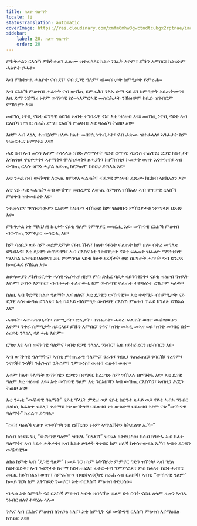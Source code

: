 ```yaml
---
title: ክልተ ዓለማት
locale: ti
statusTranslation: automatic
coverImage: https://res.cloudinary.com/xmfm6mhw3gwctndtcubgx2rptnae/image/upload/v1740468922/small_cover_tratado_de_psicologia_revolucionaria_a4c0dca4e0.webp
sidebar:
    label: 20. ክልተ ዓለማት
    order: 20
---
```

ምክትታልን ርእስኻ ምክትታልን ፈጽሙ ዝተፈላለዩ ክልተ ነገራት እዮም፣ ይኹን እምበር፣ ክልቲኦም ሓልዮት ይሓቱ።

ኣብ ምክትታል ሓልዮት ናብ ደገ፣ ናብ ደጋዊ ዓለም፣ ብመስኮታት ስምዒታት ይምራሕ።

ኣብ ርእስኻ ምዕዛብ፣ ሓልዮት ናብ ውሽጢ ይምራሕ፣ ንእኡ ድማ ናይ ደገ ስምዒታት ኣይጠቅሙን፣ እዚ ድማ ንጀማሪ ነቶም ውሽጣዊ ስነ-ኣእምሮኣዊ መስርሕታት ንኽዕዘቦም ከቢድ ዝገብሮም ምኽንያት እዩ።

መበገሲ ነጥቢ ናይቲ ወግዓዊ ሳይንስ ኣብቲ ተግባራዊ ጎኑ፣ እቲ ዝዕዘብ እዩ። መበገሲ ነጥቢ ናይቲ ኣብ ርእስኻ ዝግበር ስራሕ ድማ፣ ርእስኻ ምዕዛብ፣ እቲ ባዕልኻ ትዕዘቦ እዩ።

እዞም ኣብ ላዕሊ ተጠቒሶም ዘለዉ ክልተ መበገሲ ነጥብታት፣ ናብ ፈጽሙ ዝተፈላለዩ ኣንፈታት ከም ዝመርሑና ዘየማትእ እዩ።

ሓደ ሰብ ኣብ መንጎ እቶም ተሳላላይ ዝኾኑ ዶግማታት ናይቲ ወግዓዊ ሳይንስ ተጠዊሩ፣ ደጋዊ ክስተታት እናጽነዐ፣ ዋህዮታት፣ ኣቶማት፣ ሞለኪዩላት፣ ጸሓያት፣ ከዋኽብቲ፣ ኮመታት ወዘተ እናተዓዘበ፣ ኣብ ውሽጢ ርእሱ ዝኾነ ሓያል ለውጢ ከየጋጠሞ ክበርህ ይኽእል እዩ።

እቲ ንሓደ ሰብ ውሽጣዊ ለውጢ ዘምጽእ ፍልጠት፣ ብደጋዊ ምዕዛብ ፈጺሙ ክርከብ ኣይክእልን እዩ።

እቲ ናይ ሓቂ ፍልጠት፡ ኣብ ውሽጥና መሰረታዊ ለውጢ ከምጽእ ዝኽእል፡ ኣብ ቀጥታዊ ርእስኻ ምዕዛብ ዝተመስረተ እዩ።

ንተመሃሮና ግኖስቲካውያን ርእሶም ክዕዘቡን ብኸመይ ከም ዝዕዘቡን ምኽንያታቱ ንምግላጽ ህጹጽ እዩ።

ምክትታል ነቲ ሜካኒካዊ ኩነታት ናይቲ ዓለም ንምቕያር መሳርሒ እዩ። ውሽጣዊ ርእስኻ ምዕዛብ ብውሽጢ ንምቕያር መሳርሒ እዩ።

ከም ሳዕቤን ወይ ከም መደምደምታ ናይዚ ኹሉ፣ ክልተ ዓይነት ፍልጠት ከም ዘሎ ብትሪ መግለጽ ይግብኣና፣ እቲ ደጋዊን ውሽጣዊን፣ ኣብ ርእስና ነቲ ንጽባቐታት ናይቲ ፍልጠት ዝፈልዮ ማግነቲካዊ ማእከል እንተዘይህልወና፣ እዚ ምምስሳል ናይቲ ክልተ ደረጃታት ወይ ስርዓታት ሓሳባት ናብ ድንጋጸ ክመርሓና ይኽእል እዩ።

ልዑላውያን ዶክትሪናታት ሓሳዊ-ኤሶተሪካዊያን ምስ ድሕረ ባይታ ሳይንሳዊነት፣ ናይቲ ዝዕዘብ ግዝኣት እዮም፣ ይኹን እምበር፣ ብብዙሓት ተፈተውቲ ከም ውሽጣዊ ፍልጠት ተቐባልነት ረኺቦም ኣለዉ።

ስለዚ ኣብ ቅድሚ ክልተ ዓለማት ኢና ዘለና፣ እቲ ደጋዊን ውሽጣዊን። እቲ ቀዳማይ ብስምዒታት ናይ ደጋዊ ኣስተውዓል ይግለጽ፣ እቲ ካልኣይ ብስምዒት ውሽጣዊ ርእስኻ ምዕዛብ ጥራይ ክግለጽ ይኽእል እዩ።

ሓሳባት፣ ኣተሓሳስባታት፣ ስምዒታት፣ ድሌታት፣ ተስፋታት፣ ሓሳረ-ፍልጠት ወዘተ ውሽጣውያን እዮም፣ ንተራ ስምዒታት ዘይርኣዩ፣ ይኹን እምበር፣ ንዓና ካብቲ መኣዲ መኣዛ ወይ ካብቲ መንበር ቤት-ዕረፍቲ ንላዕሊ ናይ ሓቂ እዮም።

ርግጽ እዩ ኣብ ውሽጣዊ ዓለምና ካብቲ ደጋዊ ንላዕሊ ንነብር፣ እዚ ዘይከራረርን ዘይስበርን እዩ።

ኣብ ውሽጣዊ ዓለማትና፣ ኣብቲ ምስጢራዊ ዓለምና፣ ንፈቱ፣ ንደሊ፣ ንጠራጠር፣ ንባርኽ፣ ንረግም፣ ንናፍቕ፣ ንሳቐ፣ ንሕጐስ፣ ንሕሰም፣ ንምወጎስ፣ ወዘተ፣ ወዘተ፣ ወዘተ።

እቶም ክልተ ዓለማት ውሽጣዊን ደጋዊን በተግባር ክረጋገጹ ከም ዝኽእሉ ዘየማትእ እዩ። እቲ ደጋዊ ዓለም እቲ ዝዕዘብ እዩ። እቲ ውሽጣዊ ዓለም እቲ ንርእስኻን ኣብ ውሽጢ ርእስኻን፣ ኣብዚን ሕጂን ትዕዘቦ እዩ።

እቲ ንሓቂ “ውሽጣዊ ዓለማት” ናይቲ ፕላኔት ምድሪ ወይ ናይቲ ስርዓተ ጸሓይ ወይ ናይቲ ኣብኡ ንነብር ጋላክሲ ክፈልጥ ዝደሊ፣ ቀዳማይ ነቲ ውሽጣዊ ህይወቱ፣ ነቲ ውልቃዊ ህይወቱ፣ ነቶም ናቱ “ውሽጣዊ ዓለማት” ክፈልጥ ይግባእ።

“ሰብ፣ ባዕልኻ ፍለጥ ኣንተኾንካ ነቲ ዩኒቨርስን ነቶም ኣማልኽትን ክትፈልጥ ኢኻ።”

ክሳብ ክንደይ ነዚ “ውሽጣዊ ዓለም” ዝበሃል “ባዕልኻ” ዝበሃል ክትድህስሶ፣ ክሳብ ክንድኡ ኣብ ክልተ ዓለማት፣ ኣብ ክልተ ሓቅታት፣ ኣብ ክልተ ዞባታት ትነብር ከም ዘለኻ ከተስተውዕል ኢኻ፣ ኣብቲ ደጋዊን ውሽጣዊን።

ልክዕ ከምቲ ኣብ “ደጋዊ ዓለም” ከመይ ገርካ ከም እትኸይድ ምምሃር ግድን ዝኾነካ፣ ኣብ ገደል ከይትወድቕ፣ ኣብ ጐደናታት ከተማ ከይትጠፍእ፣ ፈተውትኻ ንምምራጽ፣ ምስ ክፉኣት ከይትሓብር፣ መርዚ ከይትበልዕ፣ ወዘተ፣ ከምኡ’ውን ብሳይኮሎጂካዊ ስራሕ ኣብ ርእስኻ፣ ኣብቲ “ውሽጣዊ ዓለም” ከመይ ገርካ ከም እትኸይድ ንመሃር፣ እቲ ብርእስኻ ምዕዛብ ትድህስሶ።

ብሓቂ እቲ ስምዒት ናይ ርእስኻ ምዕዛብ ኣብቲ ዝበላሸወ ወለዶ ደቂ ሰባት ናይዚ ጸላም ዘመን ኣብኡ ንነብር ዘለና ተዳሂሉ ኣሎ።

ንሕና ኣብ ርእስና ምዕዛብ ክንጸንዕ ከለና፣ እቲ ስምዒት ናይ ውሽጣዊ ርእስኻ ምዕዛብ እናማዕበለ ክኸይድ እዩ።

